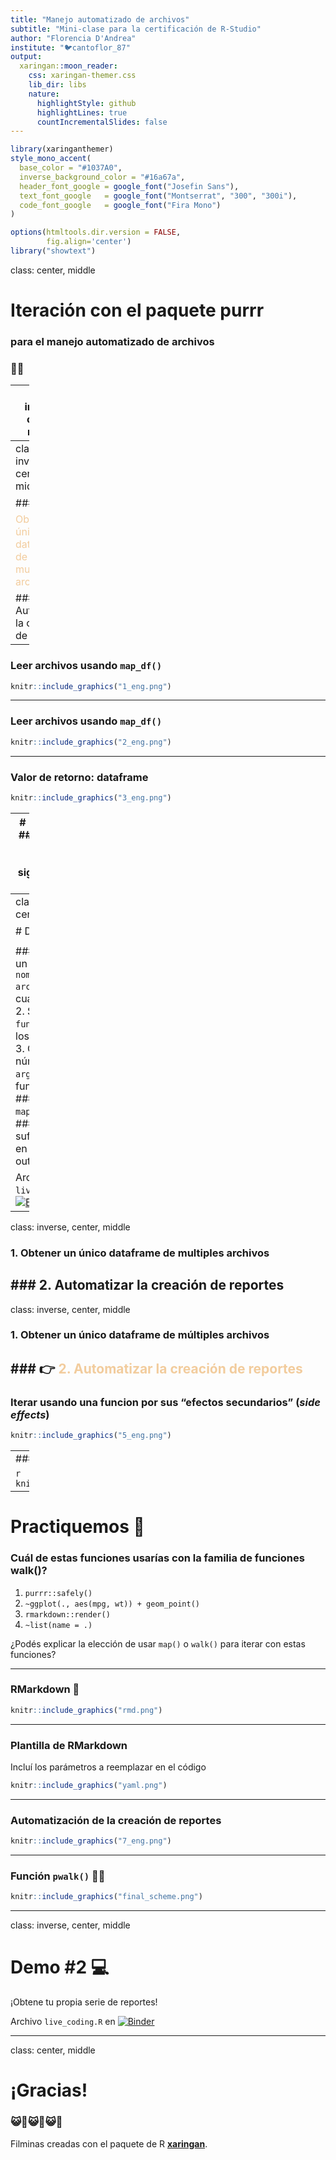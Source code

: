 ```yaml
---
title: "Manejo automatizado de archivos"
subtitle: "Mini-clase para la certificación de R-Studio"
author: "Florencia D'Andrea"
institute: "🐦cantoflor_87"
output:
  xaringan::moon_reader:
    css: xaringan-themer.css
    lib_dir: libs
    nature:
      highlightStyle: github
      highlightLines: true
      countIncrementalSlides: false
---
```


```r
library(xaringanthemer)
style_mono_accent(
  base_color = "#1037A0",
  inverse_background_color = "#16a67a",
  header_font_google = google_font("Josefin Sans"),
  text_font_google   = google_font("Montserrat", "300", "300i"),
  code_font_google   = google_font("Fira Mono")
)

```

```r
options(htmltools.dir.version = FALSE,
        fig.align='center')
library("showtext")
```

class: center, middle

# Iteración con el paquete purrr

### para el manejo automatizado de archivos

### 📄🐱

---
class: inverse, center, middle

### 1. Obtener un único dataframe de multiples archivos
 
### 2. Automatizar la creación de reportes


---
class: inverse, center, middle

### 👉<span style="color: #f2cc9d;">1. Obtener un único dataframe de multiples archivos</span> 
 
### 2. Automatizar la creación de reportes

---

### Leer archivos usando `map_df()`

```r
knitr::include_graphics("1_eng.png")
```

---

### Leer archivos usando `map_df()`

```r
knitr::include_graphics("2_eng.png")
```

---

### Valor de retorno: dataframe

```r
knitr::include_graphics("3_eng.png")
```

---
# Practiquemos 💪
### ¿Qué función usarías para obtener los siguientes valores de retorno?

1. `map()`
2. `map_df()`
3. `map_chr()`


```r
knitr::include_graphics("4_eng.png")
```


---
class: inverse, center, middle

# Demo #1 💻

#### 1. Construí un vector con `nombres de archivos` sobre los cuales iterar
#### 2. Seleccioná una `función` para leer los archivos
#### 3. Chequea el número de `argumentos` que la función necesita
#### 4. Elegí entre `map()`/`map2()`/`pmap()`
#### 5. Elegi un sufijo para  `map_*()` en relación al output deseado

Archivo `live_coding.R` en [![Binder](https://mybinder.org/badge_logo.svg)](https://mybinder.org/v2/gh/flor14/purrr_class/master?urlpath=rstudio)

---

class: inverse, center, middle

### 1. Obtener un único dataframe de multiples archivos
 
### 2. Automatizar la creación de reportes 
---

class: inverse, center, middle

### 1. Obtener un único dataframe de múltiples archivos
 
### 👉 <span style="color: #f2cc9d;">2. Automatizar la creación de reportes</span> 
---

### Iterar usando una funcion por sus "efectos secundarios" (_side effects_)

```r
knitr::include_graphics("5_eng.png")
```

---
### Función `purrr::walk()` 

```r
knitr::include_graphics("6_eng.png")
```

---

# Practiquemos 💪
### Cuál de estas funciones usarías con la familia de funciones walk()?
1. `purrr::safely()`
2. `~ggplot(., aes(mpg, wt)) + geom_point()`
3. `rmarkdown::render()`
4. `~list(name = .)`

¿Podés explicar la elección de usar `map()` o `walk()` para iterar con estas funciones?

---

### RMarkdown 🧶 

```r
knitr::include_graphics("rmd.png")
```

---

### Plantilla de RMarkdown 

Incluí los parámetros a reemplazar en el código

```r
knitr::include_graphics("yaml.png")

```

---

### Automatización de la creación de reportes

```r
knitr::include_graphics("7_eng.png")
```

---

### Función `pwalk()` 🧶😺

```r
knitr::include_graphics("final_scheme.png")
```

---

class: inverse, center, middle

# Demo #2 💻

¡Obtene tu propia serie de reportes!

Archivo `live_coding.R` en
[![Binder](https://mybinder.org/badge_logo.svg)](https://mybinder.org/v2/gh/flor14/purrr_class/master?urlpath=rstudio)

---

class: center, middle

# ¡Gracias!

### 😺🧶😺🧶😺🧶

Filminas creadas con el paquete de R [**xaringan**](https://github.com/yihui/xaringan).

